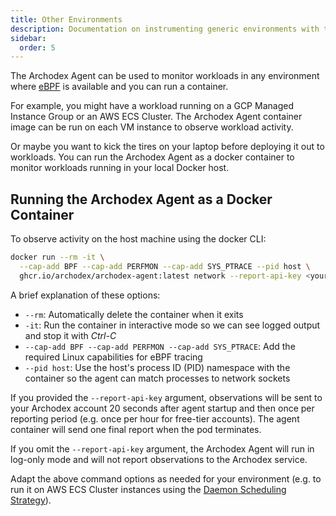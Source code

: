 ```yaml
---
title: Other Environments
description: Documentation on instrumenting generic environments with the Archodex Agent
sidebar:
  order: 5
---
```


The Archodex Agent can be used to monitor workloads in any environment where [eBPF](https://ebpf.io/) is available and
you can run a container.

For example, you might have a workload running on a GCP Managed Instance Group or an AWS ECS Cluster. The Archodex Agent
container image can be run on each VM instance to observe workload activity.

Or maybe you want to kick the tires on your laptop before deploying it out to workloads. You can run the Archodex Agent
as a docker container to monitor workloads running in your local Docker host.

## Running the Archodex Agent as a Docker Container

To observe activity on the host machine using the docker CLI:

```sh
docker run --rm -it \
  --cap-add BPF --cap-add PERFMON --cap-add SYS_PTRACE --pid host \
  ghcr.io/archodex/archodex-agent:latest network --report-api-key <your_api_key>
```

A brief explanation of these options:

- `--rm`: Automatically delete the container when it exits
- `-it`: Run the container in interactive mode so we can see logged output and stop it with _Ctrl-C_
- `--cap-add BPF --cap-add PERFMON --cap-add SYS_PTRACE`: Add the required Linux capabilities for eBPF tracing
- `--pid host`: Use the host's process ID (PID) namespace with the container so the agent can match processes to network
  sockets

If you provided the `--report-api-key` argument, observations will be sent to your Archodex account 20 seconds after
agent startup and then once per reporting period (e.g. once per hour for free-tier accounts). The agent container will
send one final report when the pod terminates.

If you omit the `--report-api-key` argument, the Archodex Agent will run in log-only mode and will not report
observations to the Archodex service.

Adapt the above command options as needed for your environment (e.g. to run it on AWS ECS Cluster instances using the
[Daemon Scheduling Strategy](https://docs.aws.amazon.com/AmazonECS/latest/developerguide/ecs_service-options.html#service_scheduler_daemon)).
